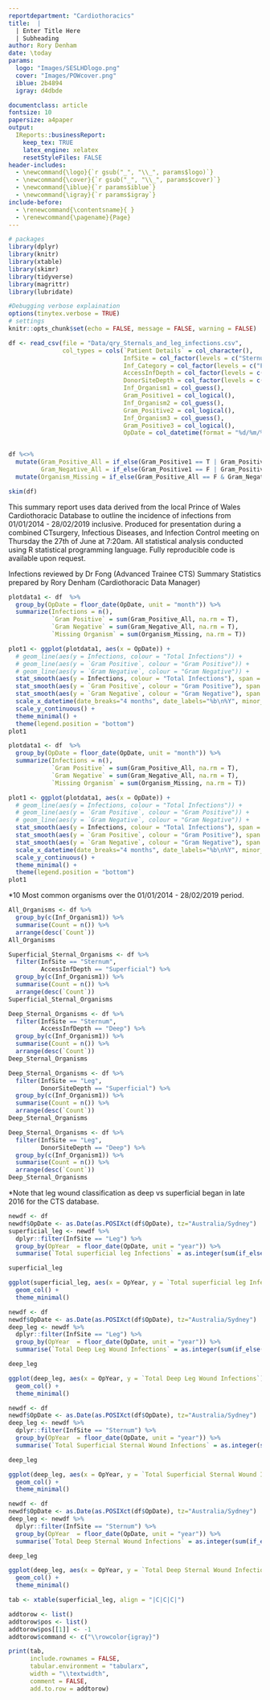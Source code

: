 ```yaml
---
reportdepartment: "Cardiothoracics"
title:  | 
  | Enter Title Here
  | Subheading
author: Rory Denham 
date: \today
params:
  logo: "Images/SESLHDlogo.png"
  cover: "Images/POWcover.png"
  iblue: 2b4894
  igray: d4dbde

documentclass: article
fontsize: 10
papersize: a4paper
output: 
  IReports::businessReport:
    keep_tex: TRUE
    latex_engine: xelatex
    resetStyleFiles: FALSE
header-includes: 
  - \newcommand{\logo}{`r gsub("_", "\\_", params$logo)`}
  - \newcommand{\cover}{`r gsub("_", "\\_", params$cover)`}
  - \newcommand{\iblue}{`r params$iblue`}
  - \newcommand{\igray}{`r params$igray`}
include-before:
  - \renewcommand{\contentsname}{ }
  - \renewcommand{\pagename}{Page}
---
```




```r
# packages
library(dplyr)
library(knitr)
library(xtable)
library(skimr)
library(tidyverse)
library(magrittr)
library(lubridate)

#Debugging verbose explaination
options(tinytex.verbose = TRUE)
# settings
knitr::opts_chunk$set(echo = FALSE, message = FALSE, warning = FALSE)
```


```r
df <- read_csv(file = "Data/qry_Sternals_and_leg_infections.csv", 
               col_types = cols(`Patient Details` = col_character(),
                                InfSite = col_factor(levels = c("Sternum", "Leg")),
                                Inf_Category = col_factor(levels = c("Follow Up", "Initial Admission")),
                                AccessInfDepth = col_factor(levels = c("Superficial", "Deep")),
                                DonorSiteDepth = col_factor(levels = c("Superficial", "Deep")),
                                Inf_Organism1 = col_guess(),
                                Gram_Positive1 = col_logical(),
                                Inf_Organism2 = col_guess(),
                                Gram_Positive2 = col_logical(),
                                Inf_Organism3 = col_guess(),
                                Gram_Positive3 = col_logical(),
                                OpDate = col_datetime(format = "%d/%m/%Y %H:%M")))


df %<>%  
  mutate(Gram_Positive_All = if_else(Gram_Positive1 == T | Gram_Positive2 == T | Gram_Positive3 == T, T, F, missing = F),
         Gram_Negative_All = if_else(Gram_Positive1 == F | Gram_Positive2 == F | Gram_Positive3 == F, T, F, missing = F)) %>% 
  mutate(Organism_Missing = if_else(Gram_Positive_All == F & Gram_Negative_All == F, T, F))

skim(df)
```


\maketitle
\tableofcontents
\addcontentsline{toc}{section}{Contents}
\clearpage

\section{Overview}

This summary report uses data derived from the local Prince of Wales Cardiothoracic Database to outline the incidence of infections from 01/01/2014 - 28/02/2019 inclusive.
\newline
Produced for presentation during a combined CTsurgery, Infectious Diseases, and Infection Control meeting on Thursday the 27th of June at 7:20am.
\newline
All statistical analysis conducted using R statistical programming language. Fully reproducible code is available upon request.
\newline\newline


Infections reviewed by Dr Fong (Advanced Trainee CTS)
\newline
Summary Statistics prepared by Rory Denham (Cardiothoracic Data Manager)


\section{Infections Summary}

\subsection{All Infections}
```r
plotdata1 <- df  %>%
  group_by(OpDate = floor_date(OpDate, unit = "month")) %>% 
  summarize(Infections = n(), 
            `Gram Positive` = sum(Gram_Positive_All, na.rm = T),
            `Gram Negative` = sum(Gram_Negative_All, na.rm = T),
            `Missing Organism` = sum(Organism_Missing, na.rm = T))

plot1 <- ggplot(plotdata1, aes(x = OpDate)) +
  # geom_line(aes(y = Infections, colour = "Total Infections")) +
  # geom_line(aes(y = `Gram Positive`, colour = "Gram Positive")) +
  # geom_line(aes(y = `Gram Negative`, colour = "Gram Negative")) +
  stat_smooth(aes(y = Infections, colour = "Total Infections"), span = 0.2, se = FALSE) +
  stat_smooth(aes(y = `Gram Positive`, colour = "Gram Positive"), span = 0.2, se = FALSE) +
  stat_smooth(aes(y = `Gram Negative`, colour = "Gram Negative"), span = 0.2, se = FALSE) +
  scale_x_datetime(date_breaks="4 months", date_labels="%b\n%Y", minor_breaks = "month") +
  scale_y_continuous() +
  theme_minimal() +
  theme(legend.position = "bottom")
plot1
```
\newpage

\subsection{Sternal Infection}
```r
plotdata1 <- df  %>%
  group_by(OpDate = floor_date(OpDate, unit = "month")) %>% 
  summarize(Infections = n(), 
            `Gram Positive` = sum(Gram_Positive_All, na.rm = T),
            `Gram Negative` = sum(Gram_Negative_All, na.rm = T),
            `Missing Organism` = sum(Organism_Missing, na.rm = T))

plot1 <- ggplot(plotdata1, aes(x = OpDate)) +
  # geom_line(aes(y = Infections, colour = "Total Infections")) +
  # geom_line(aes(y = `Gram Positive`, colour = "Gram Positive")) +
  # geom_line(aes(y = `Gram Negative`, colour = "Gram Negative")) +
  stat_smooth(aes(y = Infections, colour = "Total Infections"), span = 0.2, se = FALSE) +
  stat_smooth(aes(y = `Gram Positive`, colour = "Gram Positive"), span = 0.2, se = FALSE) +
  stat_smooth(aes(y = `Gram Negative`, colour = "Gram Negative"), span = 0.2, se = FALSE) +
  scale_x_datetime(date_breaks="4 months", date_labels="%b\n%Y", minor_breaks = "month") +
  scale_y_continuous() +
  theme_minimal() +
  theme(legend.position = "bottom")
plot1
```


\section{Major Organisms}

*10 Most common organisms over the 01/01/2014 - 28/02/2019 period.

\subsection{All Infections (Leg+Sternal)}

```r
All_Organisms <- df %>% 
  group_by(c(Inf_Organism1)) %>% 
  summarise(Count = n()) %>% 
  arrange(desc(`Count`))
All_Organisms
```
\newpage

\subsection{Sternal Infections - Superficial}

```r
Superficial_Sternal_Organisms <- df %>% 
  filter(InfSite == "Sternum", 
         AccessInfDepth == "Superficial") %>% 
  group_by(c(Inf_Organism1)) %>% 
  summarise(Count = n()) %>% 
  arrange(desc(`Count`))
Superficial_Sternal_Organisms
```


\subsection{Sternal Infections - Deep}

```r
Deep_Sternal_Organisms <- df %>% 
  filter(InfSite == "Sternum",
         AccessInfDepth == "Deep") %>% 
  group_by(c(Inf_Organism1)) %>% 
  summarise(Count = n()) %>% 
  arrange(desc(`Count`))
Deep_Sternal_Organisms
```

\newpage

\subsection{Leg Infections - Superficial}

```r
Deep_Sternal_Organisms <- df %>% 
  filter(InfSite == "Leg",
         DonorSiteDepth == "Superficial") %>% 
  group_by(c(Inf_Organism1)) %>% 
  summarise(Count = n()) %>% 
  arrange(desc(`Count`))
Deep_Sternal_Organisms
```

\subsection{Leg Infections - Deep}

```r
Deep_Sternal_Organisms <- df %>% 
  filter(InfSite == "Leg",
         DonorSiteDepth == "Deep") %>% 
  group_by(c(Inf_Organism1)) %>% 
  summarise(Count = n()) %>% 
  arrange(desc(`Count`))
Deep_Sternal_Organisms
```

\newpage

\section{Superficial Leg Wound Infections Per Year}

*Note that leg wound classification as deep vs superficial began in late 2016 for the CTS database.


```r
newdf <- df
newdf$OpDate <- as.Date(as.POSIXct(df$OpDate), tz="Australia/Sydney")
superficial_leg <- newdf %>% 
  dplyr::filter(InfSite == "Leg") %>% 
  group_by(OpYear  = floor_date(OpDate, unit = "year")) %>% 
  summarise(`Total superficial leg Infections` = as.integer(sum(if_else(DonorSiteDepth == "Superficial", 1, 0), na.rm = T)))

superficial_leg
```

```r
ggplot(superficial_leg, aes(x = OpYear, y = `Total superficial leg Infections`)) +
  geom_col() +
  theme_minimal()
```
\newpage

\section{Deep Leg Wound Infections Per Year}

```r
newdf <- df
newdf$OpDate <- as.Date(as.POSIXct(df$OpDate), tz="Australia/Sydney")
deep_leg <- newdf %>% 
  dplyr::filter(InfSite == "Leg") %>% 
  group_by(OpYear  = floor_date(OpDate, unit = "year")) %>% 
  summarise(`Total Deep Leg Wound Infections` = as.integer(sum(if_else(DonorSiteDepth == "Deep", 1, 0), na.rm = T)))

deep_leg
```

```r
ggplot(deep_leg, aes(x = OpYear, y = `Total Deep Leg Wound Infections`)) +
  geom_col() +
  theme_minimal()
```

\newpage

\section{Superficial Sternal Wound Infections Per Year}

```r
newdf <- df
newdf$OpDate <- as.Date(as.POSIXct(df$OpDate), tz="Australia/Sydney")
deep_leg <- newdf %>% 
  dplyr::filter(InfSite == "Sternum") %>% 
  group_by(OpYear  = floor_date(OpDate, unit = "year")) %>% 
  summarise(`Total Superficial Sternal Wound Infections` = as.integer(sum(if_else(AccessInfDepth == "Superficial", 1, 0), na.rm = T)))

deep_leg
```

```r
ggplot(deep_leg, aes(x = OpYear, y = `Total Superficial Sternal Wound Infections`)) +
  geom_col() +
  theme_minimal()
```

\newpage

\section{Deep Sternal Wound Infections Per Year}

```r
newdf <- df
newdf$OpDate <- as.Date(as.POSIXct(df$OpDate), tz="Australia/Sydney")
deep_leg <- newdf %>% 
  dplyr::filter(InfSite == "Sternum") %>% 
  group_by(OpYear  = floor_date(OpDate, unit = "year")) %>% 
  summarise(`Total Deep Sternal Wound Infections` = as.integer(sum(if_else(AccessInfDepth == "Deep", 1, 0), na.rm = T)))

deep_leg
```

```r
ggplot(deep_leg, aes(x = OpYear, y = `Total Deep Sternal Wound Infections`)) +
  geom_col() +
  theme_minimal()
```


```r


tab <- xtable(superficial_leg, align = "|C|C|C|")

addtorow <- list()
addtorow$pos <- list()
addtorow$pos[[1]] <- -1
addtorow$command <- c("\\rowcolor{igray}")

print(tab,
      include.rownames = FALSE,
      tabular.environment = "tabularx",
      width = "\\textwidth",
      comment = FALSE,
      add.to.row = addtorow)
```

